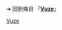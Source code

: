 {{LSR
|article = Vuze
|latest_release_version = 4.7.0.0
|latest_release_date = {{release  date and age|2011|9|23}}<ref>{{cite web|url=http://azureus.sourceforge.net/changelog.php  |title=Azureus, now called Vuze : Java BitTorrent Client - Changelog  |publisher=[http://azureus.sourceforge.net/  Azureus]  }}</ref>
}}<noinclude>

{{Template reference list}}

➔ 回到條目 「'''[[Vuze]]'''」
[[Category:最新穩定版模板|Vuze]]
</noinclude>